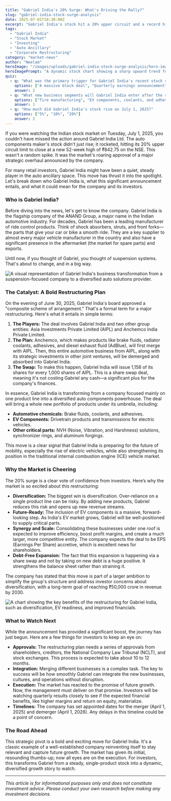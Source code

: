 ```yaml
---
title: "Gabriel India's 20% Surge: What's Driving the Rally?"
slug: "gabriel-india-stock-surge-analysis"
date: 2025-07-01T18:30:00Z
excerpt: "Gabriel India's stock hit a 20% upper circuit and a record high. We break down the strategic restructuring that has investors excited and what it means for the company's future."
tags:
  - "Gabriel India"
  - "Stock Market"
  - "Investing"
  - "Auto Ancillary"
  - "Corporate Restructuring"
category: "market-news"
author: "Neelam"
heroImage: "/images/uploads/gabriel-india-stock-surge-analysis/hero-image.jpg"
heroImagePrompt: "A dynamic stock chart showing a sharp upward trend for Gabriel India, with the company's logo and automotive components in the background."
quiz:
  - q: "What was the primary trigger for Gabriel India's recent stock surge?"
    options: ["A massive block deal", "Quarterly earnings announcement", "A strategic restructuring plan"]
    answer: 2
  - q: "What new business segments will Gabriel India enter after the restructuring?"
    options: ["Tire manufacturing", "EV components, coolants, and adhesives", "Car dealerships"]
    answer: 1
  - q: "How much did Gabriel India's stock rise on July 1, 2025?"
    options: ["5%", "10%", "20%"]
    answer: 2
---
```


If you were watching the Indian stock market on Tuesday, July 1, 2025, you couldn't have missed the action around Gabriel India Ltd. The auto components maker's stock didn't just rise; it rocketed, hitting its 20% upper circuit limit to close at a new 52-week high of ₹842.75 on the NSE. This wasn't a random spike. It was the market's roaring approval of a major strategic overhaul announced by the company.

For many retail investors, Gabriel India might have been a quiet, steady player in the auto ancillary space. This move has thrust it into the spotlight. Let's break down who Gabriel India is, what this significant announcement entails, and what it could mean for the company and its investors.

### Who is Gabriel India?

Before diving into the news, let's get to know the company. Gabriel India is the flagship company of the ANAND Group, a major name in the Indian automotive industry. For decades, Gabriel has been a leading manufacturer of ride control products. Think of shock absorbers, struts, and front forks—the parts that give your car or bike a smooth ride. They are a key supplier to almost every major vehicle manufacturer in the country and also have a significant presence in the aftermarket (the market for spare parts) and exports.

Until now, if you thought of Gabriel, you thought of suspension systems. That's about to change, and in a big way.

![A visual representation of Gabriel India's business transformation from a suspension-focused company to a diversified auto solutions provider.](/images/uploads/gabriel-india-stock-surge-analysis/business-transformation.png)

### The Catalyst: A Bold Restructuring Plan

On the evening of June 30, 2025, Gabriel India's board approved a "composite scheme of arrangement." That's a formal term for a major restructuring. Here's what it entails in simple terms:

1.  **The Players:** The deal involves Gabriel India and two other group entities: Asia Investments Private Limited (AIPL) and Anchemco India Private Limited.
2.  **The Plan:** Anchemco, which makes products like brake fluids, radiator coolants, adhesives, and diesel exhaust fluid (AdBlue), will first merge with AIPL. Then, this entire automotive business from AIPL, along with its strategic investments in other joint ventures, will be demerged and absorbed into Gabriel India.
3.  **The Swap:** To make this happen, Gabriel India will issue 1,158 of its shares for every 1,000 shares of AIPL. This is a share swap deal, meaning it's not costing Gabriel any cash—a significant plus for the company's finances.

In essence, Gabriel India is transforming from a company focused mainly on one product line into a diversified auto components powerhouse. The deal will bring a whole new portfolio of products under its umbrella, including:

*   **Automotive chemicals:** Brake fluids, coolants, and adhesives.
*   **EV Components:** Drivetrain products and transmissions for electric vehicles.
*   **Other critical parts:** NVH (Noise, Vibration, and Harshness) solutions, synchronizer rings, and aluminum forgings.

This move is a clear signal that Gabriel India is preparing for the future of mobility, especially the rise of electric vehicles, while also strengthening its position in the traditional internal combustion engine (ICE) vehicle market.

### Why the Market is Cheering

The 20% surge is a clear vote of confidence from investors. Here’s why the market is so excited about this restructuring:

*   **Diversification:** The biggest win is diversification. Over-reliance on a single product line can be risky. By adding new products, Gabriel reduces this risk and opens up new revenue streams.
*   **Future-Ready:** The inclusion of EV components is a massive, forward-looking step. As India's EV market grows, Gabriel will be well-positioned to supply critical parts.
*   **Synergy and Scale:** Consolidating these businesses under one roof is expected to improve efficiency, boost profit margins, and create a much larger, more competitive entity. The company expects the deal to be EPS (Earnings Per Share) accretive, which is excellent news for shareholders.
*   **Debt-Free Expansion:** The fact that this expansion is happening via a share swap and not by taking on new debt is a huge positive. It strengthens the balance sheet rather than straining it.

The company has stated that this move is part of a larger ambition to simplify the group's structure and address investor concerns about diversification, with a long-term goal of reaching ₹50,000 crore in revenue by 2030.

![A chart showing the key benefits of the restructuring for Gabriel India, such as diversification, EV readiness, and improved financials.](/images/uploads/gabriel-india-stock-surge-analysis/restructuring-benefits.png)

### What to Watch Next

While the announcement has provided a significant boost, the journey has just begun. Here are a few things for investors to keep an eye on:

*   **Approvals:** The restructuring plan needs a series of approvals from shareholders, creditors, the National Company Law Tribunal (NCLT), and stock exchanges. This process is expected to take about 10 to 12 months.
*   **Integration:** Merging different businesses is a complex task. The key to success will be how smoothly Gabriel can integrate the new businesses, cultures, and operations without disruption.
*   **Execution:** The market has reacted to the promise of future growth. Now, the management must deliver on that promise. Investors will be watching quarterly results closely to see if the expected financial benefits, like higher margins and return on equity, materialize.
*   **Timelines:** The company has set appointed dates for the merger (April 1, 2025) and demerger (April 1, 2026). Any delays in this timeline could be a point of concern.

### The Road Ahead

This strategic pivot is a bold and exciting move for Gabriel India. It's a classic example of a well-established company reinventing itself to stay relevant and capture future growth. The market has given its initial, resounding thumbs-up; now all eyes are on the execution. For investors, this transforms Gabriel from a steady, single-product stock into a dynamic, diversified growth story to watch.

***

*This article is for informational purposes only and does not constitute investment advice. Please conduct your own research before making any investment decisions.*